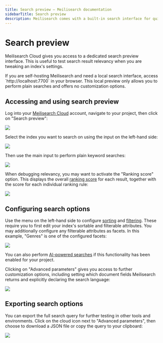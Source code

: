 ```yaml
---
title: Search preview — Meilisearch documentation
sidebarTitle: Search preview
description: Meilisearch comes with a built-in search interface for quick testing during development.
---
```


# Search preview

Meilisearch Cloud gives you access to a dedicated search preview interface. This is useful to test search result relevancy when you are tweaking an index's settings.

<Info>
If you are self-hosting Meilisearch and need a local search interface, access `http://localhost:7700` in your browser. This local preview only allows you to perform plain searches and offers no customization options.
</Info>

## Accessing and using search preview

Log into your [Meilisearch Cloud](https://cloud.meilisearch.com/login) account, navigate to your project, then click on "Search preview":

<Frame caption="Meilisearch Cloud's project menu with the last option, 'Search preview', selected">
  <img src="/assets/images/search_preview/01-search-preview-menu.png" />
</Frame>

Select the index you want to search on using the input on the left-hand side:

<Frame caption="Meilisearch Cloud's search preview interface, with the index selecting input highlighted">
  <img src="/assets/images/search_preview/02-select-index.png" />
</Frame>

Then use the main input to perform plain keyword searches:

<Frame caption="Meilisearch Cloud's search preview interface, with the search input selected and containing a search string">
  <img src="/assets/images/search_preview/03-basic-search.png" />
</Frame>

When debugging relevancy, you may want to activate the "Ranking score" option. This displays the overall [ranking score](/learn/relevancy/ranking_score) for each result, together with the score for each individual ranking rule:

<Frame caption="The same search preview interface as in the previous image, but with the 'Ranking score' option turned on. Search results are the same, but include the document's ranking score">
  <img src="/assets/images/search_preview/04-score.png" />
</Frame>

## Configuring search options

Use the menu on the left-hand side to configure [sorting](/learn/filtering_and_sorting/sort_search_results) and [filtering](/learn/filtering_and_sorting/filter_search_results). These require you to first edit your index's sortable and filterable attributes. You may additionally configure any filterable attributes as facets. In this example, "Genres" is one of the configured facets:

<Frame caption="The sidebar of the search preview interface, with a handful of options, including 'Sort by', 'AI-powered search', 'Filters', and 'Genres'">
  <img src="/assets/images/search_preview/05-sidebar-options.png" />
</Frame>

You can also perform [AI-powered searches](/learn/ai_powered_search/getting_started_with_ai_search) if this functionality has been enabled for your project.

Clicking on "Advanced parameters" gives you access to further customization options, including setting which document fields Meilisearch returns and explicitly declaring the search language:

<Frame caption="The same sidebar as before with the 'Advanced parameters' option highlighted">
  <img src="/assets/images/search_preview/06-sidebar-options-advanced.png" />
</Frame>

## Exporting search options

You can export the full search query for further testing in other tools and environments. Click on the cloud icon next to "Advanced parameters", then choose to download a JSON file or copy the query to your clipboard:

<Frame caption="The same sidebar as before with the 'Export' option highlighted">
  <img src="/assets/images/search_preview/07-sidebar-options-export.png" />
</Frame>
